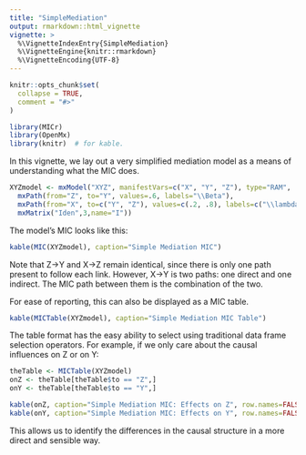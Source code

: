 ```yaml
---
title: "SimpleMediation"
output: rmarkdown::html_vignette
vignette: >
  %\VignetteIndexEntry{SimpleMediation}
  %\VignetteEngine{knitr::rmarkdown}
  %\VignetteEncoding{UTF-8}
---
```


```r
knitr::opts_chunk$set(
  collapse = TRUE,
  comment = "#>"
)
```

```r
library(MICr)
library(OpenMx)
library(knitr)  # for kable.
```

In this vignette, we lay out a very simplified mediation model as a means of understanding what the MIC does.
```r
XYZmodel <- mxModel("XYZ", manifestVars=c("X", "Y", "Z"), type="RAM",
  mxPath(from="Z", to="Y", values=.6, labels="\\Beta"),
  mxPath(from="X", to=c("Y", "Z"), values=c(.2, .8), labels=c("\\lambda", "\\alpha")),
  mxMatrix("Iden",3,name="I"))
```

The model's MIC looks like this:
```r
kable(MIC(XYZmodel), caption="Simple Mediation MIC")
```

Note that Z->Y and X->Z remain identical, since there is only one path present to follow each link.  However, X->Y is two paths: one direct and one indirect.  The MIC path between them is the combination of the two.

For ease of reporting, this can also be displayed as a MIC table.

```r
kable(MICTable(XYZmodel), caption="Simple Mediation MIC Table")
```

The table format has the easy ability to select using traditional data frame selection operators.  For example, if we only care about the causal influences on Z or on Y:
```r
theTable <- MICTable(XYZmodel)
onZ <- theTable[theTable$to == "Z",]
onY <- theTable[theTable$to == "Y",]

kable(onZ, caption="Simple Mediation MIC: Effects on Z", row.names=FALSE)
kable(onY, caption="Simple Mediation MIC: Effects on Y", row.names=FALSE)
```

This allows us to identify the differences in the causal structure in a more direct and sensible way.
